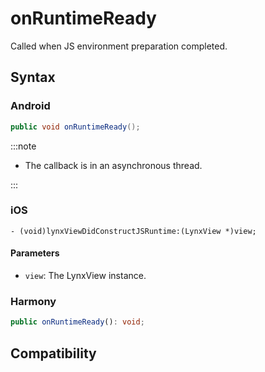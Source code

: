 # onRuntimeReady

Called when JS environment preparation completed.

## Syntax

### Android

```java
public void onRuntimeReady();
```

:::note

- The callback is in an asynchronous thread.

:::

### iOS

```objc
- (void)lynxViewDidConstructJSRuntime:(LynxView *)view;
```

#### Parameters

- `view`: The LynxView instance.

### Harmony

```typescript
public onRuntimeReady(): void;
```

## Compatibility


<LegacyCompatTable metadata="lynx-native-api/lynx-view-client/on-runtime-ready" />